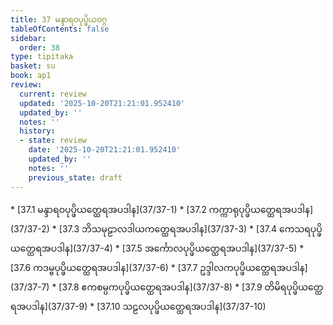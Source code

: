 ```yaml
---
title: 37 မန္ဒာရဝပုပ္ဖိယဝဂ္ဂ
tableOfContents: false
sidebar:
  order: 38
type: tipitaka
basket: su
book: ap1
review:
  current: review
  updated: '2025-10-20T21:21:01.952410'
  updated_by: ''
  notes: ''
  history:
  - state: review
    date: '2025-10-20T21:21:01.952410'
    updated_by: ''
    notes: ''
    previous_state: draft
---
```



<DynamicBreadcrumb />


<ReviewStatus review={frontmatter.review} showDetails={true} />

<HypothesisAnnotation frontmatter={frontmatter} />



<TableOfContents book="ap1" section="37">
* [37.1 မန္ဒာရဝပုပ္ဖိယတ္ထေရအပဒါန](37/37-1)
* [37.2 ကက္ကာရုပုပ္ဖိယတ္ထေရအပဒါန](37/37-2)
* [37.3 ဘိသမုဠာလဒါယကတ္ထေရအပဒါန](37/37-3)
* [37.4 ကေသရပုပ္ဖိယတ္ထေရအပဒါန](37/37-4)
* [37.5 အင်္ကောလပုပ္ဖိယတ္ထေရအပဒါန](37/37-5)
* [37.6 ကဒမ္ဗပုပ္ဖိယတ္ထေရအပဒါန](37/37-6)
* [37.7 ဥဒ္ဒါလကပုပ္ဖိယတ္ထေရအပဒါန](37/37-7)
* [37.8 ဧကစမ္ပကပုပ္ဖိယတ္ထေရအပဒါန](37/37-8)
* [37.9 တိမိရပုပ္ဖိယတ္ထေရအပဒါန](37/37-9)
* [37.10 သဠလပုပ္ဖိယတ္ထေရအပဒါန](37/37-10)
</TableOfContents>
